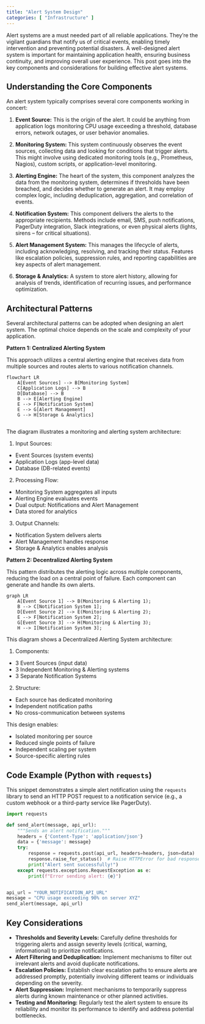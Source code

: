 ```yaml
---
title: "Alert System Design"
categories: [ "Infrastructure" ]
---
```


Alert systems are a must needed part of all reliable applications. They're the vigilant guardians that notify us of critical events, enabling timely intervention and preventing potential disasters. A well-designed alert system is important for maintaining application health, ensuring business continuity, and improving overall user experience. This post goes into the key components and considerations for building effective alert systems.


## Understanding the Core Components

An alert system typically comprises several core components working in concert:

1.  **Event Source:** This is the origin of the alert. It could be anything from application logs monitoring CPU usage exceeding a threshold, database errors, network outages, or user behavior anomalies.

2.  **Monitoring System:** This system continuously observes the event sources, collecting data and looking for conditions that trigger alerts. This might involve using dedicated monitoring tools (e.g., Prometheus, Nagios), custom scripts, or application-level monitoring.

3.  **Alerting Engine:** The heart of the system, this component analyzes the data from the monitoring system, determines if thresholds have been breached, and decides whether to generate an alert. It may employ complex logic, including deduplication, aggregation, and correlation of events.

4.  **Notification System:** This component delivers the alerts to the appropriate recipients. Methods include email, SMS, push notifications, PagerDuty integration, Slack integrations, or even physical alerts (lights, sirens – for critical situations).

5.  **Alert Management System:** This manages the lifecycle of alerts, including acknowledging, resolving, and tracking their status. Features like escalation policies, suppression rules, and reporting capabilities are key aspects of alert management.

6.  **Storage & Analytics:** A system to store alert history, allowing for analysis of trends, identification of recurring issues, and performance optimization.

## Architectural Patterns

Several architectural patterns can be adopted when designing an alert system. The optimal choice depends on the scale and complexity of your application.

**Pattern 1: Centralized Alerting System**

This approach utilizes a central alerting engine that receives data from multiple sources and routes alerts to various notification channels.

```mermaid
flowchart LR
    A[Event Sources] --> B[Monitoring System]
    C[Application Logs] --> B
    D[Database] --> B
    B --> E[Alerting Engine]
    E --> F[Notification System]
    E --> G[Alert Management]
    G --> H[Storage & Analytics]
    
```

The diagram illustrates a monitoring and alerting system architecture:

1.  Input Sources:

-   Event Sources (system events)
-   Application Logs (app-level data)
-   Database (DB-related events)

2.  Processing Flow:

-   Monitoring System aggregates all inputs
-   Alerting Engine evaluates events
-   Dual output: Notifications and Alert Management
-   Data stored for analytics

3.  Output Channels:

-   Notification System delivers alerts
-   Alert Management handles response
-   Storage & Analytics enables analysis

**Pattern 2: Decentralized Alerting System**

This pattern distributes the alerting logic across multiple components, reducing the load on a central point of failure. Each component can generate and handle its own alerts.

```mermaid
graph LR
    A[Event Source 1] --> B(Monitoring & Alerting 1);
    B --> C[Notification System 1];
    D[Event Source 2] --> E(Monitoring & Alerting 2);
    E --> F[Notification System 2];
    G[Event Source 3] --> H(Monitoring & Alerting 3);
    H --> I[Notification System 3];
```

This diagram shows a Decentralized Alerting System architecture:

1.  Components:

-   3 Event Sources (input data)
-   3 Independent Monitoring & Alerting systems
-   3 Separate Notification Systems

2.  Structure:

-   Each source has dedicated monitoring
-   Independent notification paths
-   No cross-communication between systems

This design enables:

-   Isolated monitoring per source
-   Reduced single points of failure
-   Independent scaling per system
-   Source-specific alerting rules

## Code Example (Python with `requests`)

This snippet demonstrates a simple alert notification using the `requests` library to send an HTTP POST request to a notification service (e.g., a custom webhook or a third-party service like PagerDuty).

``` python
import requests

def send_alert(message, api_url):
    """Sends an alert notification."""
    headers = {'Content-Type': 'application/json'}
    data = {'message': message}
    try:
        response = requests.post(api_url, headers=headers, json=data)
        response.raise_for_status()  # Raise HTTPError for bad responses (4xx or 5xx)
        print("Alert sent successfully!")
    except requests.exceptions.RequestException as e:
        print(f"Error sending alert: {e}")


api_url = "YOUR_NOTIFICATION_API_URL"
message = "CPU usage exceeding 90% on server XYZ"
send_alert(message, api_url)
```

## Key Considerations

-   **Thresholds and Severity Levels:** Carefully define thresholds for triggering alerts and assign severity levels (critical, warning, informational) to prioritize notifications.
-   **Alert Filtering and Deduplication:** Implement mechanisms to filter out irrelevant alerts and avoid duplicate notifications.
-   **Escalation Policies:** Establish clear escalation paths to ensure alerts are addressed promptly, potentially involving different teams or individuals depending on the severity.
-   **Alert Suppression:** Implement mechanisms to temporarily suppress alerts during known maintenance or other planned activities.
-   **Testing and Monitoring:** Regularly test the alert system to ensure its reliability and monitor its performance to identify and address potential bottlenecks.